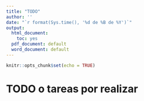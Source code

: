 ```yaml
---
title: "TODO"
author: ''
date: "`r format(Sys.time(), '%d de %B de %Y')`"
output:
  html_document: 
    toc: yes
  pdf_document: default
  word_document: default
---
```


```r
knitr::opts_chunk$set(echo = TRUE)
```

# TODO o tareas por realizar


